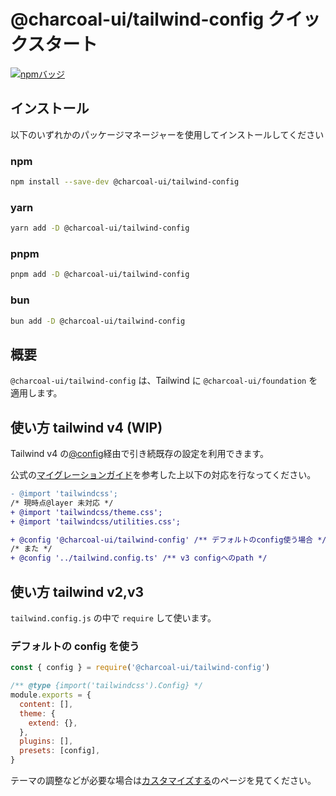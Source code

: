 
<Meta title="tailwind-config/README" />

# @charcoal-ui/tailwind-config クイックスタート

[![npmバッジ](https://img.shields.io/npm/v/@charcoal-ui/tailwind-config?label=%40charcoal-ui%2Ftailwind-config&style=flat-square&logo=npm)](https://www.npmjs.com/package/@charcoal-ui/tailwind-config)

## インストール

以下のいずれかのパッケージマネージャーを使用してインストールしてください

### npm

```bash
npm install --save-dev @charcoal-ui/tailwind-config
```

### yarn

```bash
yarn add -D @charcoal-ui/tailwind-config
```

### pnpm

```bash
pnpm add -D @charcoal-ui/tailwind-config
```

### bun

```bash
bun add -D @charcoal-ui/tailwind-config
```

## 概要

`@charcoal-ui/tailwind-config` は、Tailwind に `@charcoal-ui/foundation` を適用します。

## 使い方 tailwind v4 (WIP)

Tailwind v4 の[@config](https://tailwindcss.com/docs/functions-and-directives#config-directive)経由で引き続既存の設定を利用できます。

公式の[マイグレーションガイド](https://tailwindcss.com/docs/upgrade-guide)を参考した上以下の対応を行なってください。

```diff
- @import 'tailwindcss';
/* 現時点@layer 未対応 */
+ @import 'tailwindcss/theme.css';
+ @import 'tailwindcss/utilities.css';

+ @config '@charcoal-ui/tailwind-config' /** デフォルトのconfig使う場合 */
/* また */
+ @config '../tailwind.config.ts' /** v3 configへのpath */
```

## 使い方 tailwind v2,v3

`tailwind.config.js` の中で `require` して使います。

### デフォルトの config を使う

```javascript
const { config } = require('@charcoal-ui/tailwind-config')

/** @type {import('tailwindcss').Config} */
module.exports = {
  content: [],
  theme: {
    extend: {},
  },
  plugins: [],
  presets: [config],
}
```

テーマの調整などが必要な場合は[カスタマイズする](/docs/tailwind-config-custom--docs)のページを見てください。

